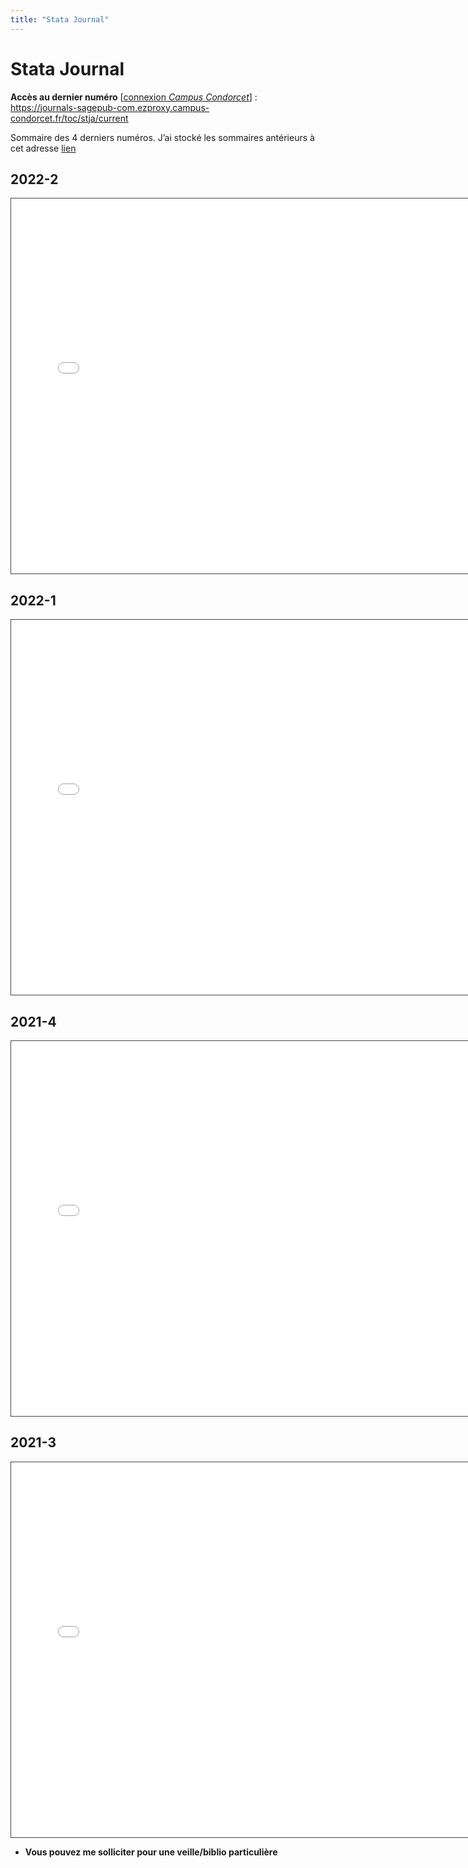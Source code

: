 ```yaml
---
title: "Stata Journal"
---
```


# **Stata Journal**

**Accès au dernier numéro** \[[connexion *Campus Condorcet*](https://refid-auth.campus-condorcet.fr/cas/login?service=https%3A%2F%2Fwww.campus-condorcet.fr%2Fservlet%2Fcom.jsbsoft.jtf.core.SG%3FPROC%3DIDENTIFICATION_FRONT)\] :    
<https://journals-sagepub-com.ezproxy.campus-condorcet.fr/toc/stja/current>


Sommaire des 4 derniers numéros. J'ai stocké les sommaires antérieurs à cet adresse [lien](https://github.com/mthevenin/stata_fr/tree/master/sj)

::: panel-tabset


## **2022-2**

<iframe src="sj/stja_22_2.pdf" height="600" width="750" style="border: 1px solid #464646;" allowfullscreen allow="autoplay">
</iframe>


## **2022-1**

<iframe src="sj/stja_22_1.pdf" height="600" width="750" style="border: 1px solid #464646;" allowfullscreen allow="autoplay">
</iframe>


## **2021-4**

<iframe src="sj/stja_21_4.pdf" height="600" width="750" style="border: 1px solid #464646;" allowfullscreen allow="autoplay">
</iframe>


## **2021-3**

<iframe src="sj/stja_21_3.pdf" height="600" width="750" style="border: 1px solid #464646;" allowfullscreen allow="autoplay">
</iframe>

:::


- **Vous pouvez me solliciter pour une veille/biblio particulière** 


